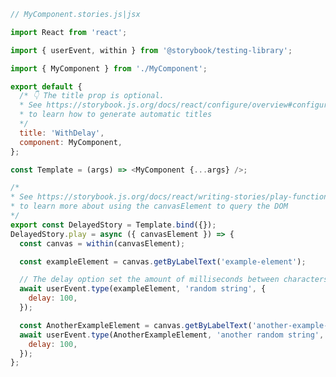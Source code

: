 ```js
// MyComponent.stories.js|jsx

import React from 'react';

import { userEvent, within } from '@storybook/testing-library';

import { MyComponent } from './MyComponent';

export default {
  /* 👇 The title prop is optional.
  * See https://storybook.js.org/docs/react/configure/overview#configure-story-loading
  * to learn how to generate automatic titles
  */
  title: 'WithDelay',
  component: MyComponent,
};

const Template = (args) => <MyComponent {...args} />;

/*
* See https://storybook.js.org/docs/react/writing-stories/play-function#working-with-the-canvas
* to learn more about using the canvasElement to query the DOM
*/
export const DelayedStory = Template.bind({});
DelayedStory.play = async ({ canvasElement }) => {
  const canvas = within(canvasElement);

  const exampleElement = canvas.getByLabelText('example-element');

  // The delay option set the amount of milliseconds between characters being typed
  await userEvent.type(exampleElement, 'random string', {
    delay: 100,
  });

  const AnotherExampleElement = canvas.getByLabelText('another-example-element');
  await userEvent.type(AnotherExampleElement, 'another random string', {
    delay: 100,
  });
};
```